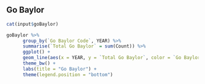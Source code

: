 ## Go Baylor

```r
cat(input$goBaylor)
```

```r
goBaylor %>%
      group_by(`Go Baylor Code`, YEAR) %>%
      summarise(`Total Go Baylor` = sum(Count)) %>%
      ggplot() +
      geom_line(aes(x = YEAR, y = `Total Go Baylor`, color = `Go Baylor Code`, group = `Go Baylor Code`)) +
      theme_bw() +
      labs(title = "Go Baylor") +
      theme(legend.position = "bottom")
```
\newpage
